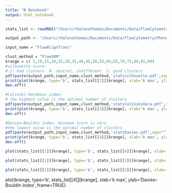 ```yaml
---
title: "R Notebook"
output: html_notebook
---
```



```r

stats_list <- readRDS("/Users/rhalenathomas/Documents/Data/FlowCytometry/PhenoID/Analysis/9MBO/prepro_outsjan20-9000cells/Figure3/cluster_parameters/FlowSOM/FlowAlignTransFlowSOMstatslist.Rds")

```


```r


output_path <- "/Users/rhalenathomas/Documents/Data/FlowCytometry/PhenoID/Analysis/9MBO/prepro_outsjan20-9000cells/Figure3/cluster_parameters/FlowSOM/"

input_name = "FlowAlignTrans"

clust_method = "FlowSOM"
krange = c( 5,10,15,20,25,30,35,40,45,50,55,60,65,70,75,80,85,90)
#silhouette score:
#-1: bad clusters  0: neutral, indifferent  1: good clusters
pdf(paste(output_path,input_name,clust_method,'statssilhouette.pdf',sep=""),width =4, height = 4)
print(plot(krange, type='b', stats_list[[2]][krange], xlab='k max', ylab='Average Silhouette Scores', frame=TRUE))
dev.off()

#Calinski-Harabasz index: 
# the highest value is the optimal number of clusters
pdf(paste(output_path,input_name,clust_method,'statsCalinskiHara.pdf',sep=""),width =4, height = 4)
print(plot(krange, type='b', stats_list[[3]][krange], xlab='k max', ylab='Calinski-Harabasz index', frame=TRUE))
dev.off()

#Davies–Bouldin index: minimum score is zero
#the lowest value is the optimal number of clusters
pdf(paste(output_path,input_name,clust_method,'statsDavies.pdf',sep=""),width =4, height = 4)
print(plot(krange, type='b', stats_list[[4]][krange], xlab='k max', ylab='Davies–Bouldin index', frame=TRUE))
dev.off()
```

```r
plot(stats_list[[1]][krange], type='b', stats_list[[4]][krange], xlab='number of clusters', ylab='Davies–Bouldin index', frame=TRUE)

plot(stats_list[[1]][krange], type='b', stats_list[[3]][krange], xlab='number of clusters', ylab='Calinski-Harabasz index', frame=TRUE)

plot(stats_list[[1]][krange], type='b', stats_list[[2]][krange], xlab='number of clusters', ylab='Average Silhouette Scores', frame=TRUE)

```


plot(krange, type='b', stats_list[[4]][krange], xlab='k max', ylab='Davies–Bouldin index', frame=TRUE)




